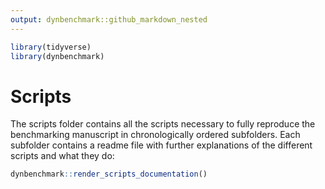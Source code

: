 ```yaml
---
output: dynbenchmark::github_markdown_nested
---
```


```r
library(tidyverse)
library(dynbenchmark)
```

# Scripts

The scripts folder contains all the scripts necessary to fully reproduce the benchmarking manuscript in chronologically ordered subfolders. Each subfolder contains a readme file with further explanations of the different scripts and what they do:

```r
dynbenchmark::render_scripts_documentation()
```

